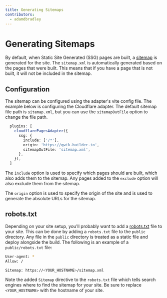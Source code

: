 ```yaml
---
title: Generating Sitemaps
contributors:
  - adamdbradley
---
```


# Generating Sitemaps

By default, when Static Site Generated (SSG) pages are built, a [sitemap](https://en.wikipedia.org/wiki/Sitemaps) is generated for the site. The `sitemap.xml` is automatically generated based on the pages that were built. This means that if you have a page that is not built, it will not be included in the sitemap.

## Configuration

The sitemap can be configured using the adapter's vite config file. The example below is configuring the Cloudflare adapter. The default sitemap file path is `sitemap.xml`, but you can use the `sitemapOutFile` option to change the file path. 

```ts
  plugins: [
    cloudflarePagesAdapter({
      ssg: {
        include: ['/*'],
        origin: 'https://qwik.builder.io',
        sitemapOutFile: 'sitemap.xml',
      },
    }),
  ]
```

The `include` option is used to specify which pages should are built, which also adds them to the sitemap. Any pages added to the `exclude` option will also exclude them from the sitemap. 

The `origin` option is used to specify the origin of the site and is used to generate the absolute URLs for the sitemap.

## robots.txt

Depending on your site setup, you'll probably want to add a [robots.txt](https://en.wikipedia.org/wiki/Robots.txt) file to your site. This can be done by adding a `robots.txt` file to the `public` directory. Any file in the `public` directory is treated as a static file and deploy alongside the build. The following is an example of a `public/robots.txt` file:

```bash
User-agent: *
Allow: /

Sitemap: https://<YOUR_HOSTNAME>/sitemap.xml
```

Note the added `Sitemap` directive to the `robots.txt` file which tells search engines where to find the sitemap for your site. Be sure to replace `<YOUR_HOSTNAME>` with the hostname of your site.
